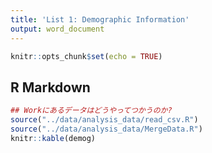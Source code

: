 ```yaml
---
title: 'List 1: Demographic Information'
output: word_document
---
```


```r
knitr::opts_chunk$set(echo = TRUE)
```

## R Markdown

```r
## Workにあるデータはどうやってつかうのか?
source("../data/analysis_data/read_csv.R")
source("../data/analysis_data/MergeData.R")
knitr::kable(demog)
```
